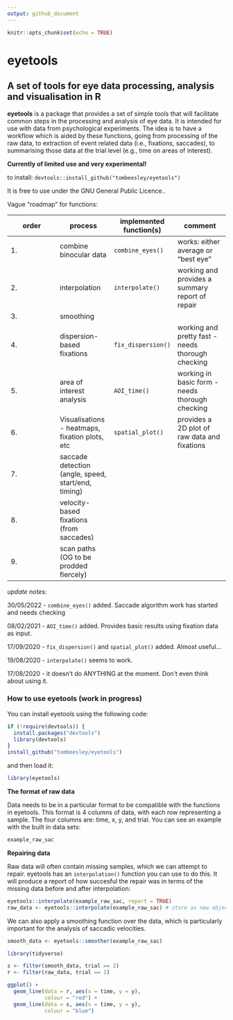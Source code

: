 ```yaml
---
output: github_document
---
```


```r
knitr::opts_chunk$set(echo = TRUE)
```

# **eyetools**

## A set of tools for eye data processing, analysis and visualisation in R

**eyetools** is a package that provides a set of simple tools that will facilitate common steps in the processing and analysis of eye data. It is intended for use with data from psychological experiments. The idea is to have a workflow which is aided by these functions, going from processing of the raw data, to extraction of event related data (i.e., fixations, saccades), to summarising those data at the trial level (e.g., time on areas of interest). 

**Currently of limited use and very experimental!**

to install: `devtools::install_github("tombeesley/eyetools")`

It is free to use under the GNU General Public Licence..

Vague "roadmap" for functions:

|order | process | implemented function(s) | comment
|-|-|-|-|
|1.| combine binocular data | `combine_eyes()` | works: either average or "best eye" |
|2.| interpolation | `interpolate()` | working and provides a summary report of repair |
|3.| smoothing | | |
|4.| dispersion-based fixations  | `fix_dispersion()` | working and pretty fast - needs thorough checking |
|5.| area of interest analysis   | `AOI_time()` | working in basic form - needs thorough checking |
|6.| Visualisations - heatmaps, fixation plots, etc  | `spatial_plot()` | provides a 2D plot of raw data and fixations |
|7.| saccade detection (angle, speed, start/end, timing)  | | |
|8.| velocity-based fixations (from saccades)  | | |
|9.| scan paths (OG to be prodded fiercely)  | | |

*update notes:*

30/05/2022 - `combine_eyes()` added. Saccade algorithm work has started and needs checking

08/02/2021 - `AOI_time()` added. Provides basic results using fixation data as input.

17/09/2020 - `fix_dispersion()` and `spatial_plot()` added. Almost useful...

19/08/2020 - `interpolate()` seems to work. 

17/08/2020 - it doesn't do ANYTHING at the moment. Don't even think about using it.


### How to use eyetools (work in progress)

You can install eyetools using the following code:
```r
if (!require(devtools)) {
  install.packages("devtools")
  library(devtools)
}
install_github("tombeesley/eyetools")
```
and then load it:
```r
library(eyetools)
```

**The format of raw data**

Data needs to be in a particular format to be compatible with the functions in eyetools. This format is 4 columns of data, with each row representing a sample. The four columns are: time, x, y, and trial. You can see an example with the built in data sets:
```r
example_raw_sac
```

**Repairing data**

Raw data will often contain missing samples, which we can attempt to repair. eyetools has an `interpolation()` function you can use to do this. It will produce a report of how succesful the repair was in terms of the missing data before and after interpolation:

```r
eyetools::interpolate(example_raw_sac, report = TRUE)
raw_data <- eyetools::interpolate(example_raw_sac) # store as new object
```

We can also apply a smoothing function over the data, which is particularly important for the analysis of saccadic velocities. 

```r
smooth_data <- eyetools::smoother(example_raw_sac) 
```

```r
library(tidyverse)

s <- filter(smooth_data, trial == 2)
r <- filter(raw_data, trial == 2)

ggplot() +
  geom_line(data = r, aes(x = time, y = y),
            colour = "red") +
  geom_line(data = s, aes(x = time, y = y),
            colour = "blue")


```

